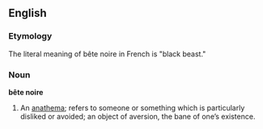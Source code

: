 ==English==

===Etymology===
The literal meaning of bête noire in French is "black beast."

===Noun===
'''bête noire'''
#An [[anathema]]; refers to someone or something which is particularly disliked or avoided; an object of aversion, the bane of one’s existence.